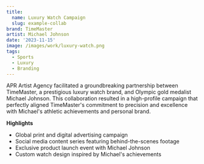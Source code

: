 ```yaml
---
title:
  name: Luxury Watch Campaign
  slug: example-collab
brand: TimeMaster
artist: Michael Johnson
date: '2023-11-15'
image: /images/work/luxury-watch.png
tags:
  - Sports
  - Luxury
  - Branding
---
```


APR Artist Agency facilitated a groundbreaking partnership between TimeMaster, a prestigious luxury watch brand, and Olympic gold medalist Michael Johnson. This collaboration resulted in a high-profile campaign that perfectly aligned TimeMaster's commitment to precision and excellence with Michael's athletic achievements and personal brand.

**Highlights**
- Global print and digital advertising campaign
- Social media content series featuring behind-the-scenes footage
- Exclusive product launch event with Michael Johnson
- Custom watch design inspired by Michael's achievements

